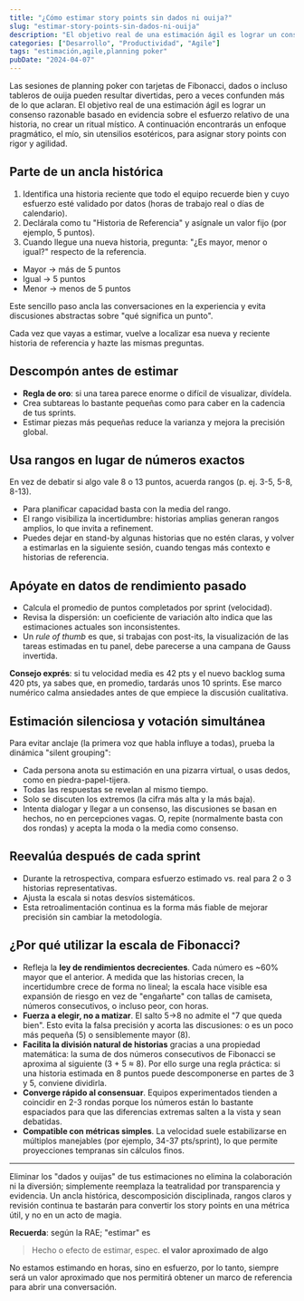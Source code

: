 ```yaml
---
title: "¿Cómo estimar story points sin dados ni ouija?"
slug: "estimar-story-points-sin-dados-ni-ouija"
description: "El objetivo real de una estimación ágil es lograr un consenso razonable basado en evidencia sobre el esfuerzo relativo de una historia"
categories: ["Desarrollo", "Productividad", "Agile"]
tags: "estimación,agile,planning poker"
pubDate: "2024-04-07"
---
```



Las sesiones de planning poker con tarjetas de Fibonacci, dados o incluso tableros de ouija pueden resultar divertidas, pero a veces confunden más de lo que aclaran. El objetivo real de una estimación ágil es lograr un consenso razonable basado en evidencia sobre el esfuerzo relativo de una historia, no crear un ritual místico. A continuación encontrarás un enfoque pragmático, el mío, sin utensilios esotéricos, para asignar story points con rigor y agilidad.

## Parte de un ancla histórica

1. Identifica una historia reciente que todo el equipo recuerde bien y cuyo esfuerzo esté validado por datos (horas de trabajo real o días de calendario).
2. Declárala como tu "Historia de Referencia" y asígnale un valor fijo (por ejemplo, 5 puntos).
3. Cuando llegue una nueva historia, pregunta: "¿Es mayor, menor o igual?" respecto de la referencia.

- Mayor → más de 5 puntos
- Igual → 5 puntos
- Menor → menos de 5 puntos

Este sencillo paso ancla las conversaciones en la experiencia y evita discusiones abstractas sobre "qué significa un punto".

Cada vez que vayas a estimar, vuelve a localizar esa nueva y reciente historia de referencia y hazte las mismas preguntas.

## Descompón antes de estimar

- **Regla de oro**: si una tarea parece enorme o difícil de visualizar, divídela.
- Crea subtareas lo bastante pequeñas como para caber en la cadencia de tus sprints.
- Estimar piezas más pequeñas reduce la varianza y mejora la precisión global.

## Usa rangos en lugar de números exactos

En vez de debatir si algo vale 8 o 13 puntos, acuerda rangos (p. ej. 3-5, 5-8, 8-13).

- Para planificar capacidad basta con la media del rango.
- El rango visibiliza la incertidumbre: historias amplias generan rangos amplios, lo que invita a refinement.
- Puedes dejar en stand-by algunas historias que no estén claras, y volver a estimarlas en la siguiente sesión, cuando tengas más contexto e historias de referencia.

## Apóyate en datos de rendimiento pasado

- Calcula el promedio de puntos completados por sprint (velocidad).
- Revisa la dispersión: un coeficiente de variación alto indica que las estimaciones actuales son inconsistentes.
- Un _rule of thumb_ es que, si trabajas con post-its, la visualización de las tareas estimadas en tu panel, debe parecerse a una campana de Gauss invertida.

**Consejo exprés**: si tu velocidad media es 42 pts y el nuevo backlog suma 420 pts, ya sabes que, en promedio, tardarás unos 10 sprints. Ese marco numérico calma ansiedades antes de que empiece la discusión cualitativa.

## Estimación silenciosa y votación simultánea

Para evitar anclaje (la primera voz que habla influye a todas), prueba la dinámica "silent grouping":

- Cada persona anota su estimación en una pizarra virtual, o usas dedos, como en piedra-papel-tijera.
- Todas las respuestas se revelan al mismo tiempo.
- Solo se discuten los extremos (la cifra más alta y la más baja).
- Intenta dialogar y llegar a un consenso, las discusiones se basan en hechos, no en percepciones vagas. O, repite (normalmente basta con dos rondas) y acepta la moda o la media como consenso.

## Reevalúa después de cada sprint

- Durante la retrospectiva, compara esfuerzo estimado vs. real para 2 o 3 historias representativas.
- Ajusta la escala si notas desvíos sistemáticos.
- Esta retroalimentación continua es la forma más fiable de mejorar precisión sin cambiar la metodología.

## ¿Por qué utilizar la escala de Fibonacci?

- Refleja la **ley de rendimientos decrecientes**. Cada número es ~60% mayor que el anterior. A medida que las historias crecen, la incertidumbre crece de forma no lineal; la escala hace visible esa expansión de riesgo en vez de "engañarte" con tallas de camiseta, números consecutivos, o incluso peor, con horas.
- **Fuerza a elegir, no a matizar**. El salto 5->8 no admite el "7 que queda bien". Esto evita la falsa precisión y acorta las discusiones: o es un poco más pequeña (5) o sensiblemente mayor (8).
- **Facilita la división natural de historias** gracias a una propiedad matemática: la suma de dos números consecutivos de Fibonacci se aproxima al siguiente (3 + 5 ≈ 8). Por ello surge una regla práctica: si una historia estimada en 8 puntos puede descomponerse en partes de 3 y 5, conviene dividirla.
- **Converge rápido al consensuar**. Equipos experimentados tienden a coincidir en 2-3 rondas porque los números están lo bastante espaciados para que las diferencias extremas salten a la vista y sean debatidas.
- **Compatible con métricas simples**. La velocidad suele estabilizarse en múltiplos manejables (por ejemplo, 34-37 pts/sprint), lo que permite proyecciones tempranas sin cálculos finos.

---

Eliminar los "dados y ouijas" de tus estimaciones no elimina la colaboración ni la diversión; simplemente reemplaza la teatralidad por transparencia y evidencia. Un ancla histórica, descomposición disciplinada, rangos claros y revisión continua te bastarán para convertir los story points en una métrica útil, y no en un acto de magia.

**Recuerda**: según la RAE; "estimar" es
> Hecho o efecto de estimar, espec. **el valor aproximado de algo**

No estamos estimando en horas, sino en esfuerzo, por lo tanto, siempre será un valor aproximado que nos permitirá obtener un marco de referencia para abrir una conversación.
